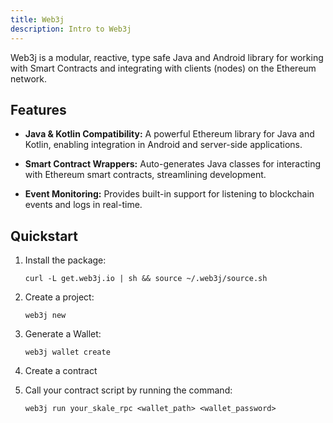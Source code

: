 ```yaml
---
title: Web3j
description: Intro to Web3j
---
```



Web3j is a modular, reactive, type safe Java and Android library for working with Smart Contracts and integrating with clients (nodes) on the Ethereum network.

<CardGrid>
  <LinkCard title="Website" href="https://docs.web3j.io/4.10.0/" />
  <LinkCard title="Documentation" href="https://docs.web3j.io/4.10.0/" />
  <LinkCard title="Recipe" description="Not ready yet but is coming very soon!"/>
</CardGrid>


## Features

- **Java & Kotlin Compatibility:** A powerful Ethereum library for Java and Kotlin, enabling integration in Android and server-side applications.

- **Smart Contract Wrappers:** Auto-generates Java classes for interacting with Ethereum smart contracts, streamlining development.

- **Event Monitoring:** Provides built-in support for listening to blockchain events and logs in real-time.

## Quickstart

<Steps>

1. Install the package:

   ```shell
   curl -L get.web3j.io | sh && source ~/.web3j/source.sh
   ```

2. Create a project:

   ```shell
   web3j new
   ```

3. Generate a Wallet:

   ```shell
   web3j wallet create
   ```
4. Create a contract

5. Call your contract script by running the command:

   ```shell
   web3j run your_skale_rpc <wallet_path> <wallet_password>
   ```
</Steps>
